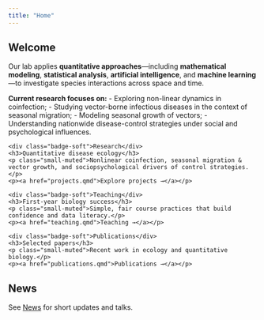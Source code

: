 ```yaml
---
title: "Home"
---
```


<div class="hero"></div>

## Welcome

Our lab applies **quantitative approaches**—including **mathematical modeling**, **statistical analysis**, **artificial intelligence**, and **machine learning**—to investigate species interactions across space and time.

**Current research focuses on:**
- Exploring non-linear dynamics in coinfection;
- Studying vector-borne infectious diseases in the context of seasonal migration;
- Modeling seasonal growth of vectors;
- Understanding nationwide disease-control strategies under social and psychological influences.

<div class="card-grid">
  <div class="card">
    <div class="badge-soft">Research</div>
    <h3>Quantitative disease ecology</h3>
    <p class="small-muted">Nonlinear coinfection, seasonal migration & vector growth, and sociopsychological drivers of control strategies.</p>
    <p><a href="projects.qmd">Explore projects →</a></p>
  </div>
  <div class="card">
    <div class="badge-soft">Teaching</div>
    <h3>First-year biology success</h3>
    <p class="small-muted">Simple, fair course practices that build confidence and data literacy.</p>
    <p><a href="teaching.qmd">Teaching →</a></p>
  </div>
  <div class="card">
    <div class="badge-soft">Publications</div>
    <h3>Selected papers</h3>
    <p class="small-muted">Recent work in ecology and quantitative biology.</p>
    <p><a href="publications.qmd">Publications →</a></p>
  </div>
</div>

## News
See <a href="news.qmd">News</a> for short updates and talks.
